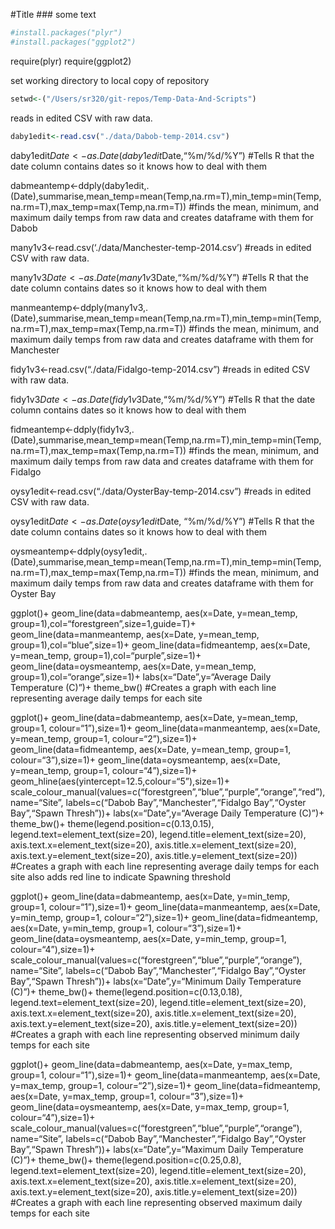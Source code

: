 #Title
### some text


```r
#install.packages("plyr")
#install.packages("ggplot2")
```


require(plyr)
require(ggplot2)

set working directory to local copy of repository

```r
setwd<-("/Users/sr320/git-repos/Temp-Data-And-Scripts")
```


reads in edited CSV with raw data.
```r
daby1edit<-read.csv("./data/Dabob-temp-2014.csv")
```


daby1edit$Date<-as.Date(daby1edit$Date,"%m/%d/%Y")
#Tells R that the date column contains dates so it knows how to deal with them


dabmeantemp<-ddply(daby1edit,.(Date),summarise,mean_temp=mean(Temp,na.rm=T),min_temp=min(Temp,na.rm=T),max_temp=max(Temp,na.rm=T))
#finds the mean, minimum, and maximum daily temps from raw data and creates dataframe with them for Dabob

many1v3<-read.csv('./data/Manchester-temp-2014.csv')
#reads in edited CSV with raw data.

many1v3$Date<-as.Date(many1v3$Date,"%m/%d/%Y")
#Tells R that the date column contains dates so it knows how to deal with them


manmeantemp<-ddply(many1v3,.(Date),summarise,mean_temp=mean(Temp,na.rm=T),min_temp=min(Temp,na.rm=T),max_temp=max(Temp,na.rm=T))
#finds the mean, minimum, and maximum daily temps from raw data and creates dataframe with them for Manchester


fidy1v3<-read.csv("./data/Fidalgo-temp-2014.csv")
#reads in edited CSV with raw data.


fidy1v3$Date<-as.Date(fidy1v3$Date,"%m/%d/%Y")
#Tells R that the date column contains dates so it knows how to deal with them


fidmeantemp<-ddply(fidy1v3,.(Date),summarise,mean_temp=mean(Temp,na.rm=T),min_temp=min(Temp,na.rm=T),max_temp=max(Temp,na.rm=T))
#finds the mean, minimum, and maximum daily temps from raw data and creates dataframe with them for Fidalgo


oysy1edit<-read.csv("./data/OysterBay-temp-2014.csv")
#reads in edited CSV with raw data.


oysy1edit$Date<-as.Date(oysy1edit$Date, "%m/%d/%Y")
#Tells R that the date column contains dates so it knows how to deal with them


oysmeantemp<-ddply(oysy1edit,.(Date),summarise,mean_temp=mean(Temp,na.rm=T),min_temp=min(Temp,na.rm=T),max_temp=max(Temp,na.rm=T))
#finds the mean, minimum, and maximum daily temps from raw data and creates dataframe with them for Oyster Bay


ggplot()+
  geom_line(data=dabmeantemp, aes(x=Date, y=mean_temp, group=1),col="forestgreen",size=1,guide=T)+
  geom_line(data=manmeantemp, aes(x=Date, y=mean_temp, group=1),col="blue",size=1)+
  geom_line(data=fidmeantemp, aes(x=Date, y=mean_temp, group=1),col="purple",size=1)+
  geom_line(data=oysmeantemp, aes(x=Date, y=mean_temp, group=1),col="orange",size=1)+
  labs(x="Date",y="Average Daily Temperature (C)")+
  theme_bw()
#Creates a graph with each line representing average daily temps for each site


ggplot()+
  geom_line(data=dabmeantemp, aes(x=Date, y=mean_temp, group=1, colour="1"),size=1)+
  geom_line(data=manmeantemp, aes(x=Date, y=mean_temp, group=1, colour="2"),size=1)+
  geom_line(data=fidmeantemp, aes(x=Date, y=mean_temp, group=1, colour="3"),size=1)+
  geom_line(data=oysmeantemp, aes(x=Date, y=mean_temp, group=1, colour="4"),size=1)+
  geom_hline(aes(yintercept=12.5,colour="5"),size=1)+
  scale_colour_manual(values=c("forestgreen","blue","purple","orange","red"),
                      name="Site",
                      labels=c("Dabob Bay","Manchester","Fidalgo Bay","Oyster Bay","Spawn Thresh"))+
  labs(x="Date",y="Average Daily Temperature (C)")+
  theme_bw()+
  theme(legend.position=c(0.13,0.15),
        legend.text=element_text(size=20),
        legend.title=element_text(size=20),
        axis.text.x=element_text(size=20),
        axis.title.x=element_text(size=20),
        axis.text.y=element_text(size=20),
        axis.title.y=element_text(size=20))
#Creates a graph with each line representing average daily temps for each site also adds red line to indicate Spawning threshold


ggplot()+
  geom_line(data=dabmeantemp, aes(x=Date, y=min_temp, group=1, colour="1"),size=1)+
  geom_line(data=manmeantemp, aes(x=Date, y=min_temp, group=1, colour="2"),size=1)+
  geom_line(data=fidmeantemp, aes(x=Date, y=min_temp, group=1, colour="3"),size=1)+
  geom_line(data=oysmeantemp, aes(x=Date, y=min_temp, group=1, colour="4"),size=1)+
  scale_colour_manual(values=c("forestgreen","blue","purple","orange"),
                      name="Site",
                      labels=c("Dabob Bay","Manchester","Fidalgo Bay","Oyster Bay","Spawn Thresh"))+
  labs(x="Date",y="Minimum Daily Temperature (C)")+
  theme_bw()+
  theme(legend.position=c(0.13,0.18),
        legend.text=element_text(size=20),
        legend.title=element_text(size=20),
        axis.text.x=element_text(size=20),
        axis.title.x=element_text(size=20),
        axis.text.y=element_text(size=20),
        axis.title.y=element_text(size=20))
#Creates a graph with each line representing observed minimum daily temps for each site


ggplot()+
  geom_line(data=dabmeantemp, aes(x=Date, y=max_temp, group=1, colour="1"),size=1)+
  geom_line(data=manmeantemp, aes(x=Date, y=max_temp, group=1, colour="2"),size=1)+
  geom_line(data=fidmeantemp, aes(x=Date, y=max_temp, group=1, colour="3"),size=1)+
  geom_line(data=oysmeantemp, aes(x=Date, y=max_temp, group=1, colour="4"),size=1)+
  scale_colour_manual(values=c("forestgreen","blue","purple","orange"),
                      name="Site",
                      labels=c("Dabob Bay","Manchester","Fidalgo Bay","Oyster Bay","Spawn Thresh"))+
  labs(x="Date",y="Maximum Daily Temperature (C)")+
  theme_bw()+
  theme(legend.position=c(0.25,0.8),
        legend.text=element_text(size=20),
        legend.title=element_text(size=20),
        axis.text.x=element_text(size=20),
        axis.title.x=element_text(size=20),
        axis.text.y=element_text(size=20),
        axis.title.y=element_text(size=20))
#Creates a graph with each line representing observed maximum daily temps for each site



